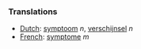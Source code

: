 ===Translations===

*[[Dutch]]: [[symptoom]] ''n'', [[verschijnsel]] ''n''
*[[French]]: [[symptome]] ''m''